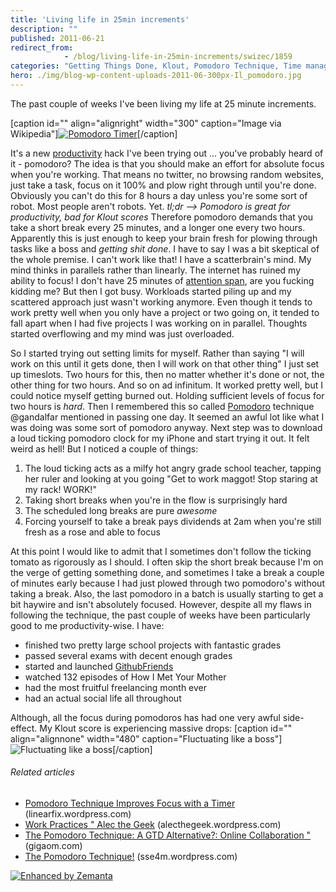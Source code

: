 ```yaml
---
title: 'Living life in 25min increments'
description: ""
published: 2011-06-21
redirect_from: 
            - /blog/living-life-in-25min-increments/swizec/1859
categories: "Getting Things Done, Klout, Pomodoro Technique, Time management, Twitter, Uncategorized"
hero: ./img/blog-wp-content-uploads-2011-06-300px-Il_pomodoro.jpg
---
```

The past couple of weeks I&#x27;ve been living my life at 25 minute increments.

\[caption id=&quot;&quot; align=&quot;alignright&quot; width=&quot;300&quot; caption=&quot;Image via Wikipedia&quot;][![Pomodoro Timer](./img/blog-wp-content-uploads-2011-06-300px-Il_pomodoro.jpg "Pomodoro Timer")](http://commons.wikipedia.org/wiki/File:Il_pomodoro.jpg)\[/caption]

It&#x27;s a new [productivity](http://en.wikipedia.org/wiki/Productivity "Productivity") hack I&#x27;ve been trying out ... you&#x27;ve probably heard of it - pomodoro? The idea is that you should make an effort for absolute focus when you&#x27;re working. That means no twitter, no browsing random websites, just take a task, focus on it 100% and plow right through until you&#x27;re done. Obviously you can&#x27;t do this for 8 hours a day unless you&#x27;re some sort of robot. Most people aren&#x27;t robots. Yet. _tl;dr --&gt; Pomodoro is great for productivity, bad for Klout scores_ Therefore pomodoro demands that you take a short break every 25 minutes, and a longer one every two hours. Apparently this is just enough to keep your brain fresh for plowing through tasks like a boss and _getting shit done_. I have to say I was a bit skeptical of the whole premise. I can&#x27;t work like that! I have a scatterbrain&#x27;s mind. My mind thinks in parallels rather than linearly. The internet has ruined my ability to focus! I don&#x27;t have 25 minutes of [attention span](http://en.wikipedia.org/wiki/Attention_span "Attention span"), are you fucking kidding me? But then I got busy. Workloads started piling up and my scattered approach just wasn&#x27;t working anymore. Even though it tends to work pretty well when you only have a project or two going on, it tended to fall apart when I had five projects I was working on in parallel. Thoughts started overflowing and my mind was just overloaded.

<!--more-->

So I started trying out setting limits for myself. Rather than saying &quot;I will work on this until it gets done, then I will work on that other thing&quot; I just set up timeslots. Two hours for this, then no matter whether it&#x27;s done or not, the other thing for two hours. And so on ad infinitum. It worked pretty well, but I could notice myself getting burned out. Holding sufficient levels of focus for two hours is _hard_. Then I remembered this so called [Pomodoro](http://en.wikipedia.org/wiki/Pomodoro_Technique "Pomodoro Technique") technique @gandalfar mentioned in passing one day. It seemed an awful lot like what I was doing was some sort of pomodoro anyway. Next step was to download a loud ticking pomodoro clock for my iPhone and start trying it out. It felt weird as hell! But I noticed a couple of things:

1. The loud ticking acts as a milfy hot angry grade school teacher, tapping her ruler and looking at you going &quot;Get to work maggot! Stop staring at my rack! WORK!&quot;
2. Taking short breaks when you&#x27;re in the flow is surprisingly hard
3. The scheduled long breaks are pure _awesome_
4. Forcing yourself to take a break pays dividends at 2am when you&#x27;re still fresh as a rose and able to focus

At this point I would like to admit that I sometimes don&#x27;t follow the ticking tomato as rigorously as I should. I often skip the short break because I&#x27;m on the verge of getting something done, and sometimes I take a break a couple of minutes early because I had just plowed through two pomodoro&#x27;s without taking a break. Also, the last pomodoro in a batch is usually starting to get a bit haywire and isn&#x27;t absolutely focused. However, despite all my flaws in following the technique, the past couple of weeks have been particularly good to me productivity-wise. I have:

- finished two pretty large school projects with fantastic grades
- passed several exams with decent enough grades
- started and launched [GithubFriends](http://githubfriends.swizec.com)
- watched 132 episodes of How I Met Your Mother
- had the most fruitful freelancing month ever
- had an actual social life all throughout

Although, all the focus during pomodoros has had one very awful side-effect. My Klout score is experiencing massive drops: \[caption id=&quot;&quot; align=&quot;alignnone&quot; width=&quot;480&quot; caption=&quot;Fluctuating like a boss&quot;]![](./img/blog-wp-content-uploads-2011-06-jLW0g4.png "Fluctuating like a boss")\[/caption]

###### Related articles

- [Pomodoro Technique Improves Focus with a Timer](http://linearfix.wordpress.com/2011/04/07/pomodoro-technique-improves-focus-with-a-timer/) (linearfix.wordpress.com)
- [Work Practices &quot; Alec the Geek](http://alecthegeek.wordpress.com/category/work-practices/) (alecthegeek.wordpress.com)
- [The Pomodoro Technique: A GTD Alternative?: Online Collaboration &quot;](http://gigaom.com/collaboration/the-pomodoro-technique-another-option-for-getting-things-done-and-staying-focused/) (gigaom.com)
- [The Pomodoro Technique!](http://sse4m.wordpress.com/2011/05/14/the-pomodoro-technique/) (sse4m.wordpress.com)

[![Enhanced by Zemanta](http://img.zemanta.com/zemified_e.png?x-id=8c8eee0a-b959-4bcd-abd3-4a3f2cd9b336)](http://www.zemanta.com/ "Enhanced by Zemanta")
